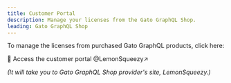 ```yaml
---
title: Customer Portal
description: Manage your licenses from the Gato GraphQL Shop.
leading: Gato GraphQL Shop
---
```


To manage the licenses from purchased Gato GraphQL products, click here:

<div className="flex justify-center"><Link className="not-prose btn text-slate-900 bg-gradient-to-r from-white/80 via-white to-white/80 hover:bg-white transition duration-150 ease-in-out group mb-4" href="https://shop.gatographql.com/billing" target="_blank">

🛒 Access the customer portal @LemonSqueezy&#x2197;

</Link></div>

_(It will take you to Gato GraphQL Shop provider's site, LemonSqueezy.)_

